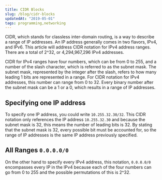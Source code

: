 ```yaml
---
title: CIDR Blocks
slug: /blog/cidr-blocks
updatedAt: "2019-05-01"
tags: programming,networking
---
```


CIDR, which stands for classless inter-domain routing, is a way to describe a
range of IP addresses. An IP address generally comes in two flavors, IPv4,
and IPv6. This article will address CIDR notation for IPv4 address ranges.
There are a total of 2^32, or 4,294,967,296 IPv4 addresses.

CIDR for IPv4 ranges have four numbers, which can be from 0 to 255, and a
number of the slash character, which is referred to as the subnet mask. The
subnet mask, represented by the integer after the slash, refers to how many
leading 1 bits are represented in a range. For CIDR notation for IPv4
addresses, this number can range from 0 to 32. Every binary number after the
subnet mask can be a 1 or a 0, which results in a range of IP addresses.

## Specifying one IP address

To specify one IP address, you could write `10.255.32.30/32`. This CIDR
notation only references the IP address `10.255.32.30` and because the subnet
mask is 32, this means the number of leading bits is 32. By stating that the
subnet mask is 32, every possible bit must be accounted for, so the range of
IP addresses is the same IP address previously specified.

## All Ranges `0.0.0.0/0`

On the other hand to specify every IPv4 address, this notation, `0.0.0.0/0`
encompasses every IP in the IPv4 because each of the four numbers can go from
0 to 255 and the possible permutations of this is 2^32.
